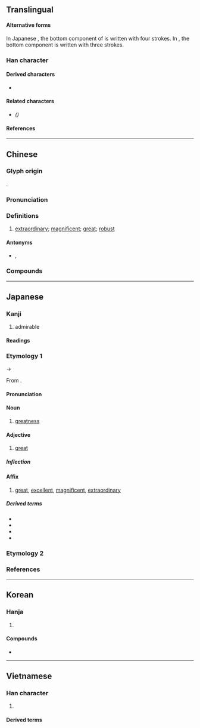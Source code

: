 {{also|伟}}
{{character info}}
==Translingual==
{{ja-forms|偉|[[伟]]|偉}}

====Alternative forms====
In Japanese {{w|kanji}}, the bottom component of {{l|mul|韋}} is written <span style="font-size:large;">{{l|ja|ヰ}}</span> with four strokes. In {{w|traditional Chinese}}, the bottom component is written {{l|mul|㐄}} with three strokes.

===Han character===
{{Han char|rn=9|rad=人|as=09|asj=10|sn=11|snj=12|four=24256|canj=ODMQ|ids=⿰亻韋}}

====Derived characters====
* {{l|mul|[[𬎉]], [[𬿭]], [[𫉔]]}}

====Related characters====
* {{l|mul|[[伟]]}} ''({{w|Simplified Chinese}})''

====References====
{{Han ref|kx=0110.050|dkj=00837|dj=0234.020|hdz=10198.040|uh=5049}}

----

==Chinese==
{{zh-forms|s=伟}}

===Glyph origin===
{{Han etym}}
{{Han compound|人|alt1=亻|韋|ls=psc|c1=s|c2=p}}.

===Pronunciation===
{{zh-pron
|m=wěi
|m-s=
|c=wai5
|c-t=
|g=
|h=pfs=vî
|j=
|mb=ṳ̌
|md=
|mn=úi
|mn-t=ui2
|w=
|x=
|mc=y
|oc=y
|cat=a
}}

===Definitions===
{{zh-hanzi}}

# [[extraordinary]]; [[magnificent]]; [[great]]; [[robust]]

====Antonyms====
* {{zh-l|庸}}, {{zh-l|凡}}

===Compounds===
{{zh-der|偉大|宏偉|雄偉|偉服|偉麗|偉懋|厥功甚偉|恢偉|俊偉|宏偉壯觀|厥功至偉|偉岸|傀偉|奇偉|偉晶岩|偉業|偉器|壯偉|偉績|偉人|偉丈夫|氣勢雄偉|衣冠甚偉|英才俊偉|雄材偉略|豐偉|魁梧奇偉|魁偉|豐功偉業|鉅卿偉公|雄偉壯麗|英風偉烈|豐功偉績}}

----

==Japanese==

===Kanji===
{{ja-kanji|grade=c|rs=人09}}

# admirable

====Readings====
{{ja-readings
|goon=い<ゐ
|kanon=い<ゐ
|kun=えら-い, ひいでる, すぐ-れる
}}

===Etymology 1===
{{ja-kanjitab|い|yomi=on}}
{{IPAchar|/wi/}} → {{IPAchar|/i/}}

From {{der|ja|ltc|sort=|-}} {{ltc-l|偉}}.

====Pronunciation====
{{ja-pron|い|acc=1|acc_ref=DJR|y=on}}

====Noun====
{{ja-noun|い|hhira=ゐ}}

# {{lb|ja|literary}} [[greatness]]

====Adjective====
{{ja-adj|い|hhira=ゐ|infl=na}}

# {{lb|ja|literary}} [[great]]

=====Inflection=====
{{ja-na|い}}

====Affix====
{{ja-pos|affix|い|hhira=ゐ}}

# [[great]], [[excellent]], [[magnificent]], [[extraordinary]]

=====Derived terms=====
{{der-top}}
* {{ja-r|偉%業|い%ぎょう}}
* {{ja-r|偉%才|い%さい}}
* {{ja-r|偉%人|い%じん}}
* {{ja-r|偉%大|い%だい}}
{{der-bottom}}

===Etymology 2===
{{ja-kanjitab|えら|yomi=k}}
{{ja-see|えら}}

===References===
<references/>

----

==Korean==

===Hanja===
{{ko-hanja|훌륭하다|훌륭할|위}}

# {{hanja form of|위|to be [[extraordinary]]}}

====Compounds====
* {{ko-l|위대|[[greatness]]|偉大}}

----

==Vietnamese==

===Han character===
{{vi-readings|reading=[[vĩ]], [[vỉ]]|rs=人09}}

# {{rfdef|vi|sort=人09}}

====Derived terms====
{{der3|vi
|{{vi-l|雄偉|hùng vĩ|}}
|{{vi-l|奇偉|kì vĩ|}}
|{{vi-l|偉大|vĩ đại|}}
|{{vi-l|偉氣|vĩ khí|}}
|{{vi-l|偉模|vĩ mô|}}
|{{vi-l|偉業|vĩ nghiệp|}}
|{{vi-l|偉人|vĩ nhân|}}
|{{vi-l|偉觀|vĩ quan|}}
|{{vi-l|偉才|vĩ tài|}}
}}